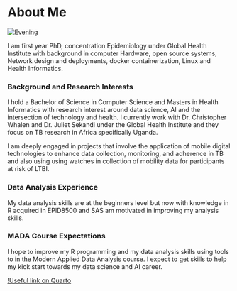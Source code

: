 # About Me

[![Evening](~/MADA-course/patrickkaggwa-MADA-portfolio/images/personal.png)](~/MADA-course/patrickkaggwa-MADA-portfolio/images)

I am first year PhD, concentration Epidemiology under Global Health Institute with background in computer Hardware, open source systems, Network design and deployments, docker containerization, Linux and Health Informatics.

### Background and Research Interests

I hold a Bachelor of Science in Computer Science and Masters in Health Informatics with research interest around data science, AI and the intersection of technology and health. I currently work with Dr. Christopher Whalen and Dr. Juliet Sekandi under the Global Health Institute and they focus on TB research in Africa specifically Uganda.

I am deeply engaged in projects that involve the application of mobile digital technologies to enhance data collection, monitoring, and adherence in TB and also using using watches in collection of mobility data for participants at risk of LTBI.

### Data Analysis Experience

My data analysis skills are at the beginners level but now with knowledge in R acquired in EPID8500 and SAS am motivated in improving my analysis skills.

### MADA Course Expectations

I hope to improve my R programming and my data analysis skills using tools to in the Modern Applied Data Analysis course. I expect to get skills to help my kick start towards my data science and AI career.

[!Useful link on Quarto](https://www.youtube.com/watch?v=_f3latmOhew)

